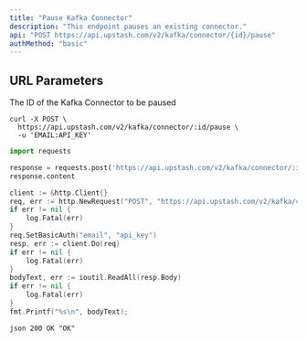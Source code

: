 ```yaml
---
title: "Pause Kafka Connector"
description: "This endpoint pauses an existing connector."
api: "POST https://api.upstash.com/v2/kafka/connector/{id}/pause"
authMethod: "basic"
---
```


## URL Parameters

<ParamField path="id" type="string" required>
  The ID of the Kafka Connector to be paused
</ParamField>

<RequestExample>

```shell curl
curl -X POST \
  https://api.upstash.com/v2/kafka/connector/:id/pause \
  -u 'EMAIL:API_KEY'
```

```python Python
import requests

response = requests.post('https://api.upstash.com/v2/kafka/connector/:id/start', auth=('EMAIL', 'API_KEY'))
response.content
```

```go Go
client := &http.Client{}
req, err := http.NewRequest("POST", "https://api.upstash.com/v2/kafka/connector/:id/start", nil)
if err != nil {
    log.Fatal(err)
}
req.SetBasicAuth("email", "api_key")
resp, err := client.Do(req)
if err != nil {
    log.Fatal(err)
}
bodyText, err := ioutil.ReadAll(resp.Body)
if err != nil {
    log.Fatal(err)
}
fmt.Printf("%s\n", bodyText);
```

</RequestExample>

<ResponseExample>```json 200 OK "OK" ```</ResponseExample>
